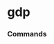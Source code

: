 # gdp


### Commands
<ul className='grid grid-cols-1 md:grid-cols-2 lg:grid-cols-3 xl:grid-cols-4 gap-4 -ml-6'>
<ReferenceCard
    title="nominal"
    description=""
    url="gdp/nominal"
    command
/><ReferenceCard
    title="forecast"
    description=""
    url="gdp/forecast"
    command
/><ReferenceCard
    title="real"
    description=""
    url="gdp/real"
    command
/>
</ul>

